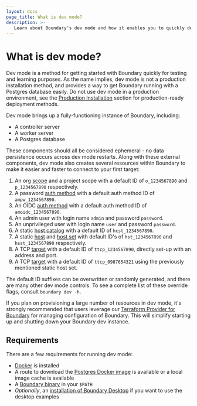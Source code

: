 ```yaml
---
layout: docs
page_title: What is dev mode?
description: >-
   Learn about Boundary's dev mode and how it enables you to quickly deploy a temporary, pre-configured Boundary environment for testing and learning purposes.
---
```


# What is dev mode?

Dev mode is a method for getting started with Boundary quickly for testing and
learning purposes. As the name implies, dev mode is not a production
installation method, and provides a way to get Boundary running with a Postgres
database easily. Do not use dev mode in a production environment, see the
[Production Installation](/boundary/docs/oss/installing/high-availability) section for
production-ready deployment methods.

Dev mode brings up a fully-functioning instance of Boundary, including:

- A controller server
- A worker server
- A Postgres database

These components should all be considered ephemeral - no data persistence occurs
across dev mode restarts. Along with these external components, dev mode also
creates several resources within Boundary to make it easier and faster to
connect to your first target:

1. An org [scope](/boundary/docs/concepts/domain-model/scopes) and a project scope with a
   default ID of `o_1234567890` and `p_1234567890` respectively.
1. A password [auth method](/boundary/docs/concepts/domain-model/auth-methods) with a
   default auth method ID of `ampw_1234567890`.
1. An OIDC [auth method](/boundary/docs/concepts/domain-model/auth-methods) with a
   default auth method ID of `amoidc_1234567890`.
1. An admin user with login name `admin` and password `password`.
1. An unprivileged user with login name `user` and password `password`.
1. A static [host catalog](/boundary/docs/concepts/domain-model/host-catalogs) with a
   default ID of `hcst_1234567890`.
1. A static [host](/boundary/docs/concepts/domain-model/hosts) and [host
   set](/boundary/docs/concepts/domain-model/host-sets) with default ID's of
   `hst_1234567890` and `hsst_1234567890` respectively.
1. A TCP [target](/boundary/docs/concepts/domain-model/targets) with a default ID of
   `ttcp_1234567890`, directly set-up with an address and port.
1. A TCP [target](/boundary/docs/concepts/domain-model/targets) with a default ID of
   `ttcp_0987654321` using the previously mentioned static host set.

The default ID suffixes can be overwritten or randomly generated, and there are
many other dev mode controls. To see a complete list of these override flags,
consult `boundary dev -h`.

If you plan on provisioning a large number of resources in dev mode, it's
strongly recommended that users leverage our [Terraform Provider for
Boundary](https://github.com/hashicorp/terraform-provider-boundary) for managing
configuration of Boundary. This will simplify starting up and shutting down your
Boundary dev instance.

## Requirements

There are a few requirements for running dev mode:

- [Docker](https://docs.docker.com/get-docker/) is installed
- A route to download the [Postgres Docker
   image](https://hub.docker.com/_/postgres) is available or a local image cache
   is available
- A [Boundary binary](/boundary/downloads) in your `$PATH`
- _Optionally_, an [installation of Boundary
   Desktop](/boundary/tutorials/oss-getting-started/oss-getting-started-desktop-app)
   if you want to use the desktop examples